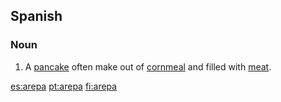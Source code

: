 ==Spanish==

===Noun===
{{es-noun-f}}

# {{food|lang=es}} A [[pancake]] often make out of [[cornmeal]] and filled with [[meat]].

[[es:arepa]]
[[pt:arepa]]
[[fi:arepa]]
